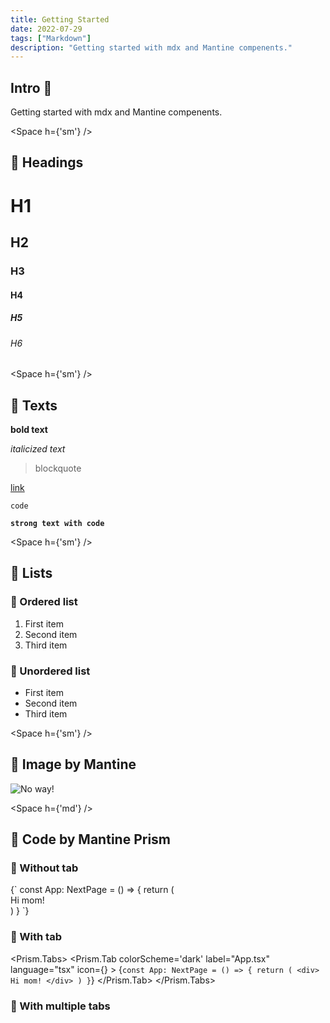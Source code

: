 ```yaml
---
title: Getting Started
date: 2022-07-29
tags: ["Markdown"]
description: "Getting started with mdx and Mantine compenents."
---
```



## Intro 👋

Getting started with mdx and Mantine compenents.

<Space h={'sm'} />

## 📌 Headings 

# H1 
## H2
### H3
#### H4
##### H5
###### H6

<Space h={'sm'} />

## 📌 Texts

**bold text**

*italicized text*

> blockquote

[link](http://localhost:3000)

`code`

**`strong text with code`**

<Space h={'sm'} />

## 📌 Lists

### 📝 Ordered list

1. First item
2. Second item
3. Third item

### 📝 Unordered list

- First item
- Second item
- Third item

<Space h={'sm'} />

## 📌 Image by Mantine

<Image
    src="/image.jpg"
    height={420}
    alt="No way!"
/>

<Space h={'md'} />

## 📌 Code by Mantine Prism

### 📝 Without tab

<Prism language='tsx' colorScheme='dark'>
    {`
const App: NextPage = () => {
    return (
         <div>
             Hi mom!
        </div>
        )
    }
    `}
</Prism>

### 📝 With tab

<Prism.Tabs>
    <Prism.Tab
        colorScheme='dark'
        label="App.tsx"
        language="tsx"
        icon={<TsIcon />}
        >
{`
const App: NextPage = () => {
    return (
         <div>
             Hi mom!
        </div>
        )
    }
`}
    </Prism.Tab>
</Prism.Tabs>

### 📝 With multiple tabs

<CodeBox />